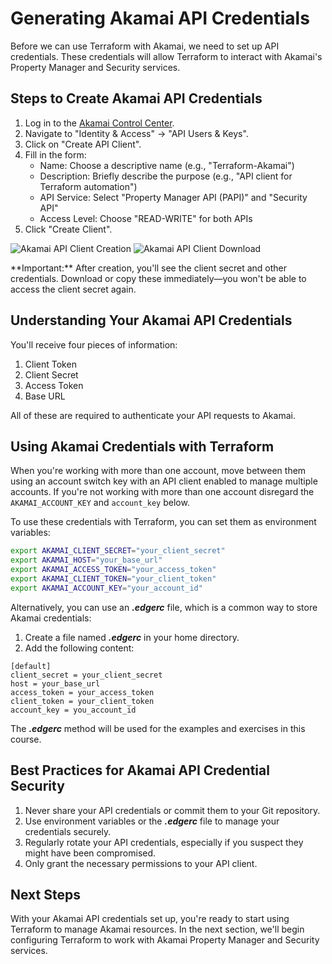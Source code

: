 
# Generating Akamai API Credentials

Before we can use Terraform with Akamai, we need to set up API credentials. These credentials will allow Terraform to interact with Akamai's Property Manager and Security services.

## Steps to Create Akamai API Credentials

1. Log in to the [Akamai Control Center](https://control.akamai.com/).
2. Navigate to "Identity & Access" → "API Users & Keys".
3. Click on "Create API Client".
4. Fill in the form:
   - Name: Choose a descriptive name (e.g., "Terraform-Akamai")
   - Description: Briefly describe the purpose (e.g., "API client for Terraform automation")
   - API Service: Select "Property Manager API (PAPI)" and "Security API"
   - Access Level: Choose "READ-WRITE" for both APIs
5. Click "Create Client".

![Akamai API Client Creation](/requirements-akamai-api-create.png)
![Akamai API Client Download](/requirements-akamai-api-download.png)

<Callout type="warning" emoji="⚠️">
**Important:** After creation, you'll see the client secret and other credentials. Download or copy these immediately—you won't be able to access the client secret again.
</Callout>

## Understanding Your Akamai API Credentials

You'll receive four pieces of information:

1. Client Token
2. Client Secret
3. Access Token
4. Base URL

All of these are required to authenticate your API requests to Akamai.

## Using Akamai Credentials with Terraform

When you're working with more than one account, move between them using an account switch key with an API client enabled to manage multiple accounts. If you're not working with more than one account disregard the `AKAMAI_ACCOUNT_KEY` and `account_key` below.

To use these credentials with Terraform, you can set them as environment variables:

```bash
export AKAMAI_CLIENT_SECRET="your_client_secret"
export AKAMAI_HOST="your_base_url"
export AKAMAI_ACCESS_TOKEN="your_access_token"
export AKAMAI_CLIENT_TOKEN="your_client_token"
export AKAMAI_ACCOUNT_KEY="your_account_id"
```

Alternatively, you can use an **_.edgerc_** file, which is a common way to store Akamai credentials:

1. Create a file named **_.edgerc_** in your home directory.
2. Add the following content:

```text filename=".edgerc" copy
[default]
client_secret = your_client_secret
host = your_base_url
access_token = your_access_token
client_token = your_client_token
account_key = you_account_id
```
The **_.edgerc_** method will be used for the examples and exercises in this course.

## Best Practices for Akamai API Credential Security

1. Never share your API credentials or commit them to your Git repository.
2. Use environment variables or the **_.edgerc_** file to manage your credentials securely.
3. Regularly rotate your API credentials, especially if you suspect they might have been compromised.
4. Only grant the necessary permissions to your API client.

## Next Steps

With your Akamai API credentials set up, you're ready to start using Terraform to manage Akamai resources. In the next section, we'll begin configuring Terraform to work with Akamai Property Manager and Security services.